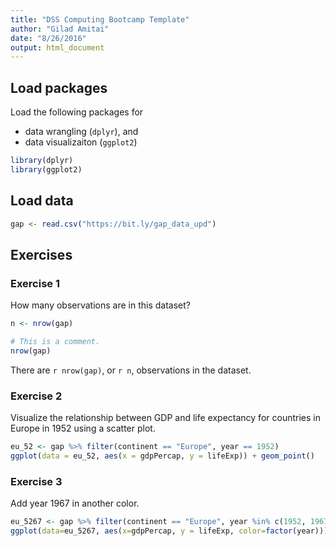 ```yaml
---
title: "DSS Computing Bootcamp Template"
author: "Gilad Amitai"
date: "8/26/2016"
output: html_document
---
```


## Load packages

Load the following packages for 

- data wrangling (`dplyr`), and 
- data visualizaiton (`ggplot2`)

```r
library(dplyr)
library(ggplot2)
```

## Load data

```r
gap <- read.csv("https://bit.ly/gap_data_upd")
```

## Exercises

### Exercise 1

How many observations are in this dataset?

```r
n <- nrow(gap)
```

```r
# This is a comment.
nrow(gap)
```

There are `r nrow(gap)`, or `r n`, observations in the dataset.

### Exercise 2

Visualize the relationship between GDP and life expectancy for 
countries in Europe in 1952 using a scatter plot.

```r
eu_52 <- gap %>% filter(continent == "Europe", year == 1952)
ggplot(data = eu_52, aes(x = gdpPercap, y = lifeExp)) + geom_point()  
```

### Exercise 3

Add year 1967 in another color.

```r
eu_5267 <- gap %>% filter(continent == "Europe", year %in% c(1952, 1967))
ggplot(data=eu_5267, aes(x=gdpPercap, y = lifeExp, color=factor(year))) + geom_point()
```
